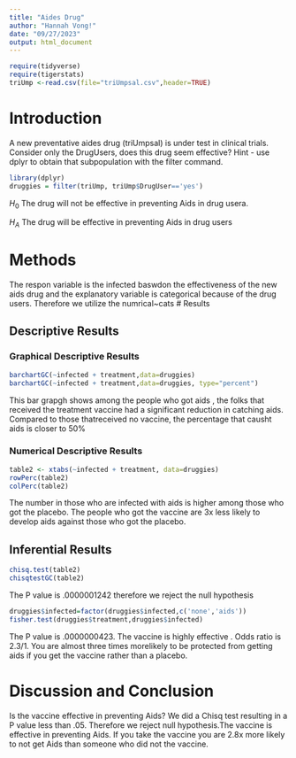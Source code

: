 ```yaml
---
title: "Aides Drug"
author: "Hannah Vong!"
date: "09/27/2023"
output: html_document
---
```


```r
require(tidyverse)
require(tigerstats)
triUmp <-read.csv(file="triUmpsal.csv",header=TRUE)
```

# Introduction

<!--In this section you explain what you are trying to show.  Where did the data come from?  What is the research or other question you are trying to answer?.  If you skimp in this section expect to be marked down in your grade. Paint a picture of the project a couple of paragraphs is expected!-->

A new  preventative aides drug (triUmpsal) is under test in clinical trials. Consider only the DrugUsers, does this drug seem effective?  Hint - use dplyr to obtain that subpopulation with the filter command.


```r
library(dplyr)
druggies = filter(triUmp, triUmp$DrugUser=='yes')
```
$H_0$ The drug will not be effective in preventing Aids in drug usera.

$H_A$ The drug will be effective in preventing Aids in drug users



# Methods

<!--Decide on your methods:  use "variable analysis" or other appropriate descriptors.  Make sure to choose at least one graphical method and at least one numerical method. Discuss what data manipulations may be needed for example subsetting or other binning procedures and what sort of graphical displays and inferential tools will be used!-->
 
 The respon variable is the infected baswdon the effectiveness of the new aids drug and the explanatory variable is categorical because of the drug users. Therefore we utilize the numrical~cats 
# Results

<!--Divide this section into two sub-sections:  One for your descriptive  results and one for your inferential results.!-->

## Descriptive Results


### Graphical Descriptive Results

<!--Graphical results here.  Make sure to show your code.  Provide appropriate labels for axes, giving units if possible, and provide a good title for the graph, too.  Use the graphical results to describe the patterns if any that exist in the data as focused toward the research question. Bottom line is to explain the features of the graph that are relevant to conforming or departing to what is expected by your null hypothesis !-->



```r
barchartGC(~infected + treatment,data=druggies)
barchartGC(~infected + treatment,data=druggies, type="percent")

```

This bar grapgh shows among the people who got aids , the folks that received the treatment vaccine had a significant reduction in catching aids. Compared to those thatreceived no vaccine, the percentage that causht aids is closer to 50%

### Numerical Descriptive Results

<!--Numerical results go here. Use the numerical results to describe the patterns if any that exist in the data as focused toward the research question!-->


```r
table2 <- xtabs(~infected + treatment, data=druggies)
rowPerc(table2)
colPerc(table2)
```

The number in those who are infected with aids is higher among those who got the placebo. The people who got the vaccine are 3x less likely to develop aids against those who got the placebo.

## Inferential Results

<!--State hypothesis clearly.  Make sure your discussion of the inferential test covers all the aspects that the test output produces, such as test statistic, p-value etc.  Make a decision about the null hypothesis, explain the assumptions on which the selected test/procedure was based, and why the chosen procedure satisfys the assumptions and is appropriate to answer the research question!-->

```r
chisq.test(table2)
chisqtestGC(table2)
```

The P value is .0000001242 therefore we reject the null hypothesis

```r
druggies$infected=factor(druggies$infected,c('none','aids'))
fisher.test(druggies$treatment,druggies$infected)
```


The P value is .0000000423. The vaccine is highly  effective . Odds ratio  is 2.3/1. You are almost three times morelikely to be protected from getting aids if you get the vaccine rather than a placebo.


# Discussion and Conclusion

<!--Discussion and conclusion here.  If you found a relationship be sure to consider whether the relationship occurs because one of the variavbles causes the other, or whether they perhasps are related for some other reason.  Watch the chapter 6 videos from the GeorgeTown videos collection.!-->

Is the vaccine effective in preventing Aids? We did a Chisq test resulting in a P value less than .05. Therefore we reject null hypothesis.The vaccine is effective in preventing Aids. If you take the vaccine you are 2.8x more likely to not get Aids than someone who did not the vaccine.
